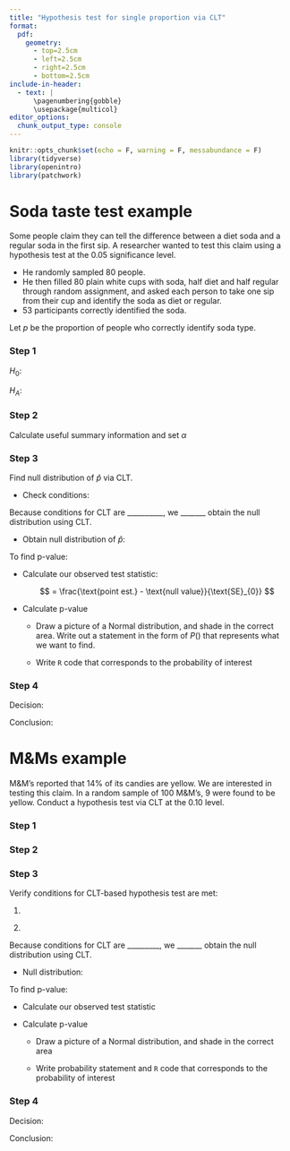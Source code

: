```yaml
---
title: "Hypothesis test for single proportion via CLT"
format: 
  pdf:
    geometry:
      - top=2.5cm
      - left=2.5cm
      - right=2.5cm
      - bottom=2.5cm
include-in-header:
  - text: |
      \pagenumbering{gobble}
      \usepackage{multicol}
editor_options: 
  chunk_output_type: console
---
```


\vspace{-2cm}

```r
knitr::opts_chunk$set(echo = F, warning = F, messabundance = F)
library(tidyverse)
library(openintro)
library(patchwork)
```

# Soda taste test example

Some people claim they can tell the difference between a diet soda and a regular soda in the first sip. A researcher wanted to test this claim using a hypothesis test at the 0.05 significance level.

-   He randomly sampled 80 people.
-   He then filled 80 plain white cups with soda, half diet and half regular through random assignment, and asked each person to take one sip from their cup and identify the soda as diet or regular.
-   53 participants correctly identified the soda.

Let $p$ be the proportion of people who correctly identify soda type.

### Step 1

$H_{0}:$

\vspace{0.5cm}

$H_{A}:$

### Step 2

Calculate useful summary information and set $\alpha$

### Step 3

Find null distribution of $\hat{p}$ via CLT.

-   Check conditions:

    \vspace{4cm}

Because conditions for CLT are \_\_\_\_\_\_\_\_\_\_, we \_\_\_\_\_\_\_ obtain the null distribution using CLT.

-   Obtain null distribution of $\hat{p}$:

    \vspace{2.5cm}

To find p-value:

-   Calculate our observed test statistic:

    $$
     = \frac{\text{point est.} - \text{null value}}{\text{SE}_{0}}
    $$

\vspace{1cm}

-   Calculate p-value

    -   Draw a picture of a Normal distribution, and shade in the correct area. Write out a statement in the form of $P()$ that represents what we want to find.

        \vspace{5.5cm}

    -   Write `R` code that corresponds to the probability of interest

        \vspace{1cm}

### Step 4

Decision:

\vspace{1cm}

Conclusion:

\vspace{3cm}

# M&Ms example

M&M's reported that 14% of its candies are yellow. We are interested in testing this claim. In a random sample of 100 M&M's, 9 were found to be yellow. Conduct a hypothesis test via CLT at the $0.10$ level.

### Step 1

\vspace{4cm}

### Step 2

\vspace{2cm}

### Step 3

Verify conditions for CLT-based hypothesis test are met:

1.  

\vspace{2cm}

2.  

\vspace{4cm}

Because conditions for CLT are \_\_\_\_\_\_\_\_\_, we \_\_\_\_\_\_\_ obtain the null distribution using CLT.

-   Null distribution: \vspace{3cm}

To find p-value:

-   Calculate our observed test statistic

\vspace{3cm}

-   Calculate p-value

    -   Draw a picture of a Normal distribution, and shade in the correct area

        \vspace{4cm}

    -   Write probability statement and `R` code that corresponds to the probability of interest

        \vspace{3cm}

### Step 4

Decision:

\vspace{1.5cm}

Conclusion:

\vspace{3cm}
